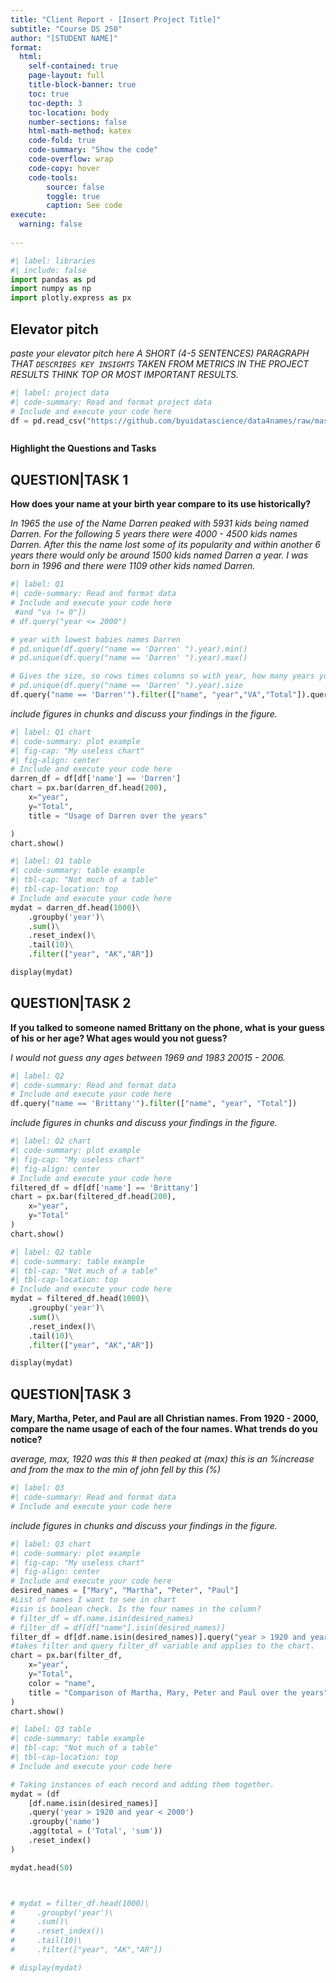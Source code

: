 ```yaml
---
title: "Client Report - [Insert Project Title]"
subtitle: "Course DS 250"
author: "[STUDENT NAME]"
format:
  html:
    self-contained: true
    page-layout: full
    title-block-banner: true
    toc: true
    toc-depth: 3
    toc-location: body
    number-sections: false
    html-math-method: katex
    code-fold: true
    code-summary: "Show the code"
    code-overflow: wrap
    code-copy: hover
    code-tools:
        source: false
        toggle: true
        caption: See code
execute: 
  warning: false
    
---
```


```python
#| label: libraries
#| include: false
import pandas as pd
import numpy as np
import plotly.express as px
```


## Elevator pitch

_paste your elevator pitch here_
_A SHORT (4-5 SENTENCES) PARAGRAPH THAT `DESCRIBES KEY INSIGHTS` TAKEN FROM METRICS IN THE PROJECT RESULTS THINK TOP OR MOST IMPORTANT RESULTS._

```python
#| label: project data
#| code-summary: Read and format project data
# Include and execute your code here
df = pd.read_csv("https://github.com/byuidatascience/data4names/raw/master/data-raw/names_year/names_year.csv")



```

__Highlight the Questions and Tasks__

## QUESTION|TASK 1

__How does your name at your birth year compare to its use historically?__

_In 1965 the use of the Name Darren peaked with 5931 kids being named Darren. For the following 5 years there were 4000 - 4500 kids names Darren. After this the name lost some of its popularity and within another 6 years there would only be around 1500 kids named Darren a year. I was born in 1996 and there were 1109 other kids named Darren.  _

```python
#| label: Q1
#| code-summary: Read and format data
# Include and execute your code here
 #and "va != 0"])
# df.query("year <= 2000") 

# year with lowest babies names Darren
# pd.unique(df.query("name == 'Darren' ").year).min()
# pd.unique(df.query("name == 'Darren' ").year).max()

# Gives the size, so rows times columns so with year, how many years you have, name: how many times the specified name occurs. 
# pd.unique(df.query("name == 'Darren' ").year).size
df.query("name == 'Darren'").filter(["name", "year","VA","Total"]).query("year > 1960 and year < 2000")
```

_include figures in chunks and discuss your findings in the figure._

```python
#| label: Q1 chart
#| code-summary: plot example
#| fig-cap: "My useless chart"
#| fig-align: center
# Include and execute your code here
darren_df = df[df['name'] == 'Darren']
chart = px.bar(darren_df.head(200),
    x="year", 
    y="Total",
    title = "Usage of Darren over the years"

)
chart.show()
```


```python
#| label: Q1 table
#| code-summary: table example
#| tbl-cap: "Not much of a table"
#| tbl-cap-location: top
# Include and execute your code here
mydat = darren_df.head(1000)\
    .groupby('year')\
    .sum()\
    .reset_index()\
    .tail(10)\
    .filter(["year", "AK","AR"])

display(mydat)

```


## QUESTION|TASK 2

__If you talked to someone named Brittany on the phone, what is your guess of his or her age? What ages would you not guess?__

_I would not guess any ages between 1969 and 1983 20015 - 2006._

```python
#| label: Q2
#| code-summary: Read and format data
# Include and execute your code here
df.query("name == 'Brittany'").filter(["name", "year", "Total"])

```

_include figures in chunks and discuss your findings in the figure._

```python
#| label: Q2 chart
#| code-summary: plot example
#| fig-cap: "My useless chart"
#| fig-align: center
# Include and execute your code here
filtered_df = df[df['name'] == 'Brittany']
chart = px.bar(filtered_df.head(200),
    x="year", 
    y="Total"
)
chart.show()
```


```python
#| label: Q2 table
#| code-summary: table example
#| tbl-cap: "Not much of a table"
#| tbl-cap-location: top
# Include and execute your code here
mydat = filtered_df.head(1000)\
    .groupby('year')\
    .sum()\
    .reset_index()\
    .tail(10)\
    .filter(["year", "AK","AR"])

display(mydat)

```


## QUESTION|TASK 3

__Mary, Martha, Peter, and Paul are all Christian names. From 1920 - 2000, compare the name usage of each of the four names. What trends do you notice?__

_average, max, 1920 was this # then peaked at (max) this is an %increase and from the max to the min of john fell by this (%)_

```python
#| label: Q3
#| code-summary: Read and format data
# Include and execute your code here


```

_include figures in chunks and discuss your findings in the figure._

```python
#| label: Q3 chart
#| code-summary: plot example
#| fig-cap: "My useless chart"
#| fig-align: center
# Include and execute your code here
desired_names = ["Mary", "Martha", "Peter", "Paul"]
#List of names I want to see in chart
#isin is boolean check. Is the four names in the column?
# filter_df = df.name.isin(desired_names)
# filter_df = df[df["name"].isin(desired_names)]
filter_df = df[df.name.isin(desired_names)].query("year > 1920 and year < 2000")
#takes filter and query filter_df variable and applies to the chart. 
chart = px.bar(filter_df,
    x="year", 
    y="Total",
    color = "name",
    title = "Comparison of Martha, Mary, Peter and Paul over the years"
)
chart.show()
```


```python
#| label: Q3 table
#| code-summary: table example
#| tbl-cap: "Not much of a table"
#| tbl-cap-location: top
# Include and execute your code here

# Taking instances of each record and adding them together.
mydat = (df
    [df.name.isin(desired_names)]
    .query('year > 1920 and year < 2000')
    .groupby('name')
    .agg(total = ('Total', 'sum'))
    .reset_index()
)

mydat.head(50)



# mydat = filter_df.head(1000)\
#     .groupby('year')\
#     .sum()\
#     .reset_index()\
#     .tail(10)\
#     .filter(["year", "AK","AR"])

# display(mydat)

```
